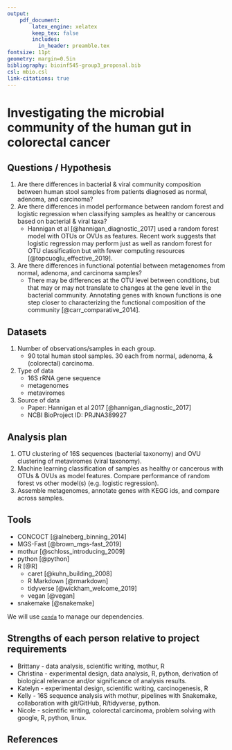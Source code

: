 ```yaml
---
output:
    pdf_document:
        latex_engine: xelatex
        keep_tex: false
        includes:
          in_header: preamble.tex
fontsize: 11pt
geometry: margin=0.5in
bibliography: bioinf545-group3_proposal.bib
csl: mbio.csl
link-citations: true
---
```

<!-- Guidelines: (from Steve's lecture 11 slides)
- due March 17
- 1-2 pages max (Steve said he'd prefer closer to 1 page)
- Questions to address:
    1. state the question / hypothesis
    2. describe datasets to use:
        - number of obs/samples per group
        - type of data
        - source of data
    3. outline analysis plan (not set in stone)
    4. list tools plan to use
    5. list strengths of each person relative to project requirements
-->
# Investigating the microbial community of the human gut in colorectal cancer

## Questions / Hypothesis

1. Are there differences in bacterial & viral community composition between human stool samples from patients diagnosed as normal, adenoma, and carcinoma?
1. Are there differences in model performance between random forest and logistic regression when classifying samples as healthy or cancerous based on bacterial & viral taxa?
    - Hannigan et al [@hannigan_diagnostic_2017] used a random forest model with OTUs or OVUs as features. Recent work suggests that logistic regression may perform just as well as random forest for OTU classification but with fewer computing resources [@topcuoglu_effective_2019].
1. Are there differences in functional potential between metagenomes from normal, adenoma, and carcinoma samples?
    - There may be differences at the OTU level between conditions, but that may or may not translate to changes at the gene level in the bacterial community. Annotating genes with known functions is one step closer to characterizing the functional composition of the community [@carr_comparative_2014].

## Datasets

1. Number of observations/samples in each group. 
    - 90 total human stool samples. 30 each from normal, adenoma, & (colorectal) carcinoma. 
1. Type of data
    - 16S rRNA gene sequence
    - metagenomes
    - metaviromes
1. Source of data
    - Paper: Hannigan et al 2017 [@hannigan_diagnostic_2017]
    - NCBI BioProject ID: PRJNA389927

## Analysis plan 

1. OTU clustering of 16S sequences (bacterial taxonomy) and OVU clustering of metaviromes (viral taxonomy).
1. Machine learning classification of samples as healthy or cancerous with OTUs & OVUs as model features. Compare performance of random forest vs other model(s) (e.g. logistic regression).
1. Assemble metagenomes, annotate genes with KEGG ids, and compare across samples.

## Tools

- CONCOCT [@alneberg_binning_2014]
- MGS-Fast [@brown_mgs-fast_2019]
- mothur [@schloss_introducing_2009]
- python [@python]
- R [@R]
    - caret [@kuhn_building_2008]
    - R Markdown [@rmarkdown]
    - tidyverse [@wickham_welcome_2019]
    - vegan [@vegan]
- snakemake [@snakemake]

We will use [`conda`](https://docs.conda.io/en/latest/) to manage our dependencies.

## Strengths of each person relative to project requirements 

- Brittany - data analysis, scientific writing, mothur, R
- Christina - experimental design, data analysis, R, python, derivation of biological relevance and/or significance of analysis results.
- Katelyn - experimental design, scientific writing, carcinogenesis, R
- Kelly - 16S sequence analysis with mothur, pipelines with Snakemake, collaboration with git/GitHub, R/tidyverse, python.
- Nicole - scientific writing, colorectal carcinoma, problem solving with google, R, python, linux.

## References
